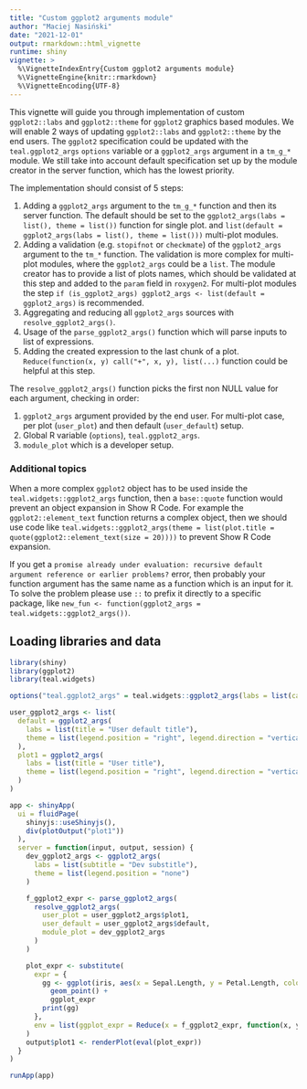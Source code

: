 ```yaml
---
title: "Custom ggplot2 arguments module"
author: "Maciej Nasiński"
date: "2021-12-01"
output: rmarkdown::html_vignette
runtime: shiny
vignette: >
  %\VignetteIndexEntry{Custom ggplot2 arguments module}
  %\VignetteEngine{knitr::rmarkdown}
  %\VignetteEncoding{UTF-8}
---
```


This vignette will guide you through implementation of custom `ggplot2::labs` and `ggplot2::theme` for `ggplot2` graphics 
based modules.
We will enable 2 ways of updating `ggplot2::labs` and `ggplot2::theme` by the end users.
The `ggplot2` specification could be updated with the `teal.ggplot2_args` `options` variable or a `ggplot2_args` 
argument in a `tm_g_*` module. We still take into account default specification set up by the module creator in the 
server function, which has the lowest priority.

The implementation should consist of 5 steps:

1. Adding a `ggplot2_args` argument to the `tm_g_*` function and then its server function. The default should be set to
the `ggplot2_args(labs = list(), theme = list())` function for single plot.
and  `list(default = ggplot2_args(labs = list(), theme = list()))` multi-plot modules.
2. Adding a validation (e.g. `stopifnot` or `checkmate`) of the `ggplot2_args` argument to the `tm_*` function.
The validation is more complex for multi-plot modules, where the `ggplot2_args` could be a `list`.
The module creator has to provide a list of plots names, which should be validated at this step and added to the `param` 
field in `roxygen2`.
For multi-plot modules the step `if (is_ggplot2_args) ggplot2_args <- list(default = ggplot2_args)` is recommended.
3. Aggregating and reducing all `ggplot2_args` sources with `resolve_ggplot2_args()`.
4. Usage of the `parse_ggplot2_args()` function which will parse inputs
to list of expressions.
5. Adding the created expression to the last chunk of a plot. `Reduce(function(x, y) call("+", x, y), list(...)` 
function could be helpful at this step.

The `resolve_ggplot2_args()` function picks the first non NULL value for each argument, checking in order:

1. `ggplot2_args` argument provided by the end user.
For multi-plot case, per plot (`user_plot`) and then default (`user_default`) setup.
2. Global R variable (`options`), `teal.ggplot2_args`.
3. `module_plot` which is a developer setup.

### Additional topics

When a more complex `ggplot2` object has to be used inside the `teal.widgets::ggplot2_args` function, then a `base::quote` 
function would prevent an object expansion in Show R Code. For example the `ggplot2::element_text` function returns a 
complex object, then we should use code like 
`teal.widgets::ggplot2_args(theme = list(plot.title = quote(ggplot2::element_text(size = 20))))` to prevent Show R Code 
expansion.

If you get a `promise already under evaluation: recursive default argument reference or earlier problems?` error, then 
probably your function argument has the same name as a function which is an input for it.
To solve the problem please use `::` to prefix it directly to a specific package, like 
`new_fun <- function(ggplot2_args = teal.widgets::ggplot2_args())`.

## Loading libraries and data

```r
library(shiny)
library(ggplot2)
library(teal.widgets)

options("teal.ggplot2_args" = teal.widgets::ggplot2_args(labs = list(caption = "Caption from options")))

user_ggplot2_args <- list(
  default = ggplot2_args(
    labs = list(title = "User default title"),
    theme = list(legend.position = "right", legend.direction = "vertical")
  ),
  plot1 = ggplot2_args(
    labs = list(title = "User title"),
    theme = list(legend.position = "right", legend.direction = "vertical")
  )
)

app <- shinyApp(
  ui = fluidPage(
    shinyjs::useShinyjs(),
    div(plotOutput("plot1"))
  ),
  server = function(input, output, session) {
    dev_ggplot2_args <- ggplot2_args(
      labs = list(subtitle = "Dev substitle"),
      theme = list(legend.position = "none")
    )

    f_ggplot2_expr <- parse_ggplot2_args(
      resolve_ggplot2_args(
        user_plot = user_ggplot2_args$plot1,
        user_default = user_ggplot2_args$default,
        module_plot = dev_ggplot2_args
      )
    )

    plot_expr <- substitute(
      expr = {
        gg <- ggplot(iris, aes(x = Sepal.Length, y = Petal.Length, color = Species)) +
          geom_point() +
          ggplot_expr
        print(gg)
      },
      env = list(ggplot_expr = Reduce(x = f_ggplot2_expr, function(x, y) call("+", x, y)))
    )
    output$plot1 <- renderPlot(eval(plot_expr))
  }
)
```

```r
runApp(app)
```
